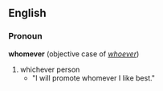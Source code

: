 ==English==
===Pronoun===
'''whomever''' (objective case of ''[[whoever]]'')

#whichever person
#*"I will promote whomever I like best."